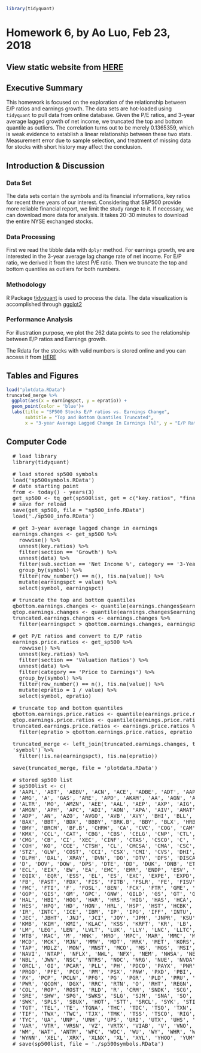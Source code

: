 ```r
library(tidyquant)
```
# Homework 6, by Ao Luo, Feb 23, 2018
## View static website from [HERE](https://cdn.rawgit.com/luoao0417/Financial-Engineering-Projects/ddf9adde/Value%20vs%20Growth/hw6.html)

## Executive Summary
This homework is focused on the exploration of the relationship between E/P ratios and earnings growth. The data sets are hot-loaded using `tidyquant` to pull data from online database. Given the P/E ratios, and 3-year average lagged growth of net income, we truncated the top and bottom quantile as outliers. The correlation turns out to be merely 0.1365359, which is weak evidence to establish a linear relationship between these two stats. Measurement error due to sample selection, and treatment of missing data for stocks with short history may affect the conclusion.

## Introduction & Discussion
### Data Set

The data sets contain the symbols and its financial informations, key ratios for recent three years of our interest. Considering that S&P500 provide more reliable financial report, we limit the study range to it. If necessary, we can download more data for analysis. It takes 20-30 minutes to download the entire NYSE exchanged stocks.

### Data Processing
First we read the tibble data with `dplyr` method. For earnings growth, we are interested in the 3-year average lag change rate of net income. For E/P ratio, we derived it from the latest P/E ratio. Then we truncate the top and bottom quantiles as outliers for both numbers.

### Methodology
R Package [tidyquant](https://business-science.github.io/tidyquant/) is used to process the data. The data visualization is accomplished through [ggplot2](https://cran.r-project.org/web/packages/ggplot2)

### Performance Analysis
For illustration purpose, we plot the 262 data points to see the relationship between E/P ratios and Earnings growth.

The Rdata for the stocks with valid numbers is stored online and you can access it from [HERE](https://drive.google.com/file/d/1XFM-CR2RPij48uT-OnASt4o4CYx6LIX9/view?usp=sharing)

## Tables and Figures
```r
load("plotdata.RData")
truncated_merge %>%
  ggplot(aes(x = earningspct, y = epratio)) +
  geom_point(color = 'blue')+
  labs(title = "SP500 Stocks E/P ratios vs. Earnings Change", 
       subtitle = "Top and Bottom Quantiles Truncated",
       x = "3-year Average Lagged Change In Earnings [%]", y = "E/P Ratio")
```

## Computer Code
<pre>
  # load library
  library(tidyquant)
  
  # load stored sp500 symbols
  load('sp500symbols.RData')
  # date starting point
  from <- today() - years(3)
  get_sp500 <- tq_get(sp500list, get = c("key.ratios", "financials"), from = from)
  # save for reload
  save(get_sp500, file = "sp500_info.RData")
  load('./sp500_info.RData')
  
  # get 3-year average lagged change in earnings
  earnings.changes <- get_sp500 %>%
    rowwise() %>%
    unnest(key.ratios) %>%
    filter(section == 'Growth') %>%
    unnest(data) %>%
    filter(sub.section == 'Net Income %', category == '3-Year Average') %>%
    group_by(symbol) %>%
    filter(row_number() == n(), !is.na(value)) %>%
    mutate(earningspct = value) %>%
    select(symbol, earningspct)
  
  # truncate the top and bottom quantiles
  qbottom.earnings.changes <- quantile(earnings.changes$earningspct,0.1)
  qtop.earnings.changes <- quantile(earnings.changes$earningspct, 0.9)
  truncated.earnings.changes <- earnings.changes %>%
    filter(earningspct > qbottom.earnings.changes, earningspct < qtop.earnings.changes)
  
  # get P/E ratios and convert to E/P ratio
  earnings.price.ratios <- get_sp500 %>%
    rowwise() %>%
    unnest(key.ratios) %>%
    filter(section == 'Valuation Ratios') %>%
    unnest(data) %>%
    filter(category == 'Price to Earnings') %>%
    group_by(symbol) %>%
    filter(row_number() == n(), !is.na(value)) %>%
    mutate(epratio = 1 / value) %>%
    select(symbol, epratio)
  
  # truncate top and bottom quantiles
  qbottom.earnings.price.ratios <- quantile(earnings.price.ratios$epratio,0.1)
  qtop.earnings.price.ratios <- quantile(earnings.price.ratios$epratio, 0.9)
  truncated.earnings.price.ratios <- earnings.price.ratios %>%
    filter(epratio > qbottom.earnings.price.ratios, epratio < qtop.earnings.price.ratios)
  
  truncated_merge <- left_join(truncated.earnings.changes, truncated.earnings.price.ratios, by =    
  'symbol') %>%
    filter(!is.na(earningspct), !is.na(epratio))
  
  save(truncated_merge, file = 'plotdata.RData')
  
  # stored sp500 list
  # sp500list <- c(
  # 'AAPL', 'ABT', 'ABBV', 'ACN', 'ACE', 'ADBE', 'ADT', 'AAP', 'AES', 'AET', 'AFL',
  # 'AMG', 'A', 'GAS', 'ARE', 'APD', 'AKAM', 'AA', 'AGN', 'ALXN', 'ALLE', 'ADS', 'ALL',
  # 'ALTR', 'MO', 'AMZN', 'AEE', 'AAL', 'AEP', 'AXP', 'AIG', 'AMT', 'AMP', 'ABC', 'AME',
  # 'AMGN', 'APH', 'APC', 'ADI', 'AON', 'APA', 'AIV', 'AMAT', 'ADM', 'AIZ', 'T', 'ADSK', 
  # 'ADP', 'AN', 'AZO', 'AVGO', 'AVB', 'AVY', 'BHI', 'BLL', 'BAC', 'BK', 'BCR', 'BXLT', 
  # 'BAX', 'BBT', 'BDX', 'BBBY', 'BRK.B', 'BBY', 'BLX', 'HRB', 'BA', 'BWA', 'BXP', 'BSX',
  # 'BMY', 'BRCM', 'BF.B', 'CHRW', 'CA', 'CVC', 'COG', 'CAM', 'CPB', 'COF', 'CAH', 'HSIC', 
  # 'KMX', 'CCL', 'CAT', 'CBG', 'CBS', 'CELG', 'CNP', 'CTL', 'CERN', 'CF', 'SCHW', 'CHK', 'CVX', 
  # 'CMG', 'CB', 'CI', 'XEC', 'CINF', 'CTAS', 'CSCO', 'C', 'CTXS', 'CLX', 'CME', 'CMS', 
  # 'COH', 'KO', 'CCE', 'CTSH', 'CL', 'CMCSA', 'CMA', 'CSC', 'CAG', 'COP', 'CNX', 'ED',
  # 'STZ', 'GLW', 'COST', 'CCI', 'CSX', 'CMI', 'CVS', 'DHI', 'DHR', 'DRI', 'DVA', 'DE', 
  # 'DLPH', 'DAL', 'XRAY', 'DVN', 'DO', 'DTV', 'DFS', 'DISCA', 'DISCK', 'DG', 'DLTR', 
  # 'D', 'DOV', 'DOW', 'DPS', 'DTE', 'DD', 'DUK', 'DNB', 'ETFC', 'EMN', 'ETN', 'EBAY',
  # 'ECL', 'EIX', 'EW', 'EA', 'EMC', 'EMR', 'ENDP', 'ESV', 'ETR', 'EOG', 'EQT', 'EFX',
  # 'EQIX', 'EQR', 'ESS', 'EL', 'ES', 'EXC', 'EXPE', 'EXPD', 'ESRX', 'XOM', 'FFIV', 
  # 'FB', 'FAST', 'FDX', 'FIS', 'FITB', 'FSLR', 'FE', 'FISV', 'FLIR', 'FLS', 'FLR', 
  # 'FMC', 'FTI', 'F', 'FOSL', 'BEN', 'FCX', 'FTR', 'GME', 'GPS', 'GRMN', 'GD', 'GE', 
  # 'GGP', 'GIS', 'GM', 'GPC', 'GNW', 'GILD', 'GS', 'GT', 'GOOGL', 'GOOG', 'GWW', 
  # 'HAL', 'HBI', 'HOG', 'HAR', 'HRS', 'HIG', 'HAS', 'HCA', 'HCP', 'HCN', 'HP', 
  # 'HES', 'HPQ', 'HD', 'HON', 'HRL', 'HSP', 'HST', 'HCBK', 'HUM', 'HBAN', 'ITW', 
  # 'IR', 'INTC', 'ICE', 'IBM', 'IP', 'IPG', 'IFF', 'INTU', 'ISRG', 'IVZ', 'IRM', 
  # 'JEC', 'JBHT', 'JNJ', 'JCI', 'JOY', 'JPM', 'JNPR', 'KSU', 'K', 'KEY', 'GMCR', 
  # 'KMB', 'KIM', 'KMI', 'KLAC', 'KSS', 'KRFT', 'KR', 'LB', 'LLL', 'LH', 'LRCX',
  # 'LM', 'LEG', 'LEN', 'LVLT', 'LUK', 'LLY', 'LNC', 'LLTC', 'LMT', 'L', 'LOW', 'LYB',
  # 'MTB', 'MAC', 'M', 'MNK', 'MRO', 'MPC', 'MAR', 'MMC', 'MLM', 'MAS', 'MA', 'MAT', 'MKC',
  # 'MCD', 'MCK', 'MJN', 'MMV', 'MDT', 'MRK', 'MET', 'KORS', 'MCHP', 'MU', 'MSFT', 'MHK', 
  # 'TAP', 'MDLZ', 'MON', 'MNST', 'MCO', 'MS', 'MOS', 'MSI', 'MUR', 'MYL', 'NDAQ', 'NOV', 
  # 'NAVI', 'NTAP', 'NFLX', 'NWL', 'NFX', 'NEM', 'NWSA', 'NEE', 'NLSN', 'NKE', 'NI', 'NE', 
  # 'NBL', 'JWN', 'NSC', 'NTRS', 'NOC', 'NRG', 'NUE', 'NVDA', 'ORLY', 'OXY', 'OMC', 'OKE', 
  # 'ORCL', 'OI', 'PCAR', 'PLL', 'PH', 'PDCO', 'PAYX', 'PNR', 'PBCT', 'POM', 'PEP', 'PKI', 
  # 'PRGO', 'PFE', 'PCG', 'PM', 'PSX', 'PNW', 'PXD', 'PBI', 'PCL', 'PNC', 'RL', 'PPG', 'PPL',
  # 'PX', 'PCP', 'PCLN', 'PFG', 'PG', 'PGR', 'PLD', 'PRU', 'PEG', 'PSA', 'PHM', 'PVH', 'QRVO', 
  # 'PWR', 'QCOM', 'DGX', 'RRC', 'RTN', 'O', 'RHT', 'REGN', 'RF', 'RSG', 'RAI', 'RHI', 'ROK', 
  # 'COL', 'ROP', 'ROST', 'RLD', 'R', 'CRM', 'SNDK', 'SCG', 'SLB', 'SNI', 'STX', 'SEE',
  # 'SRE', 'SHW', 'SPG', 'SWKS', 'SLG', 'SJM', 'SNA', 'SO', 'LUV', 'SWN', 'SE', 'STJ', 
  # 'SWK', 'SPLS', 'SBUX', 'HOT', 'STT', 'SRCL', 'SYK', 'STI', 'SYMC', 'SYY', 'TROW', 
  # 'TGT', 'TEL', 'TE', 'TGNA', 'THC', 'TDC', 'TSO', 'TXN', 'TXT', 'HSY', 'TRV', 'TMO', 
  # 'TIF', 'TWX', 'TWC', 'TJX', 'TMK', 'TSS', 'TSCO', 'RIG', 'TRIP', 'FOXA', 'TSN', 
  # 'TYC', 'UA', 'UNP', 'UNH', 'UPS', 'URI', 'UTX', 'UHS', 'UNM', 'URBN', 'VFC', 'VLO',
  # 'VAR', 'VTR', 'VRSN', 'VZ', 'VRTX', 'VIAB', 'V', 'VNO', 'VMC', 'WMT', 'WBA', 'DIS', 
  # 'WM', 'WAT', 'ANTM', 'WFC', 'WDC', 'WU', 'WY', 'WHR', 'WFM', 'WMB', 'WEC', 'WYN', 
  # 'WYNN', 'XEL', 'XRX', 'XLNX', 'XL', 'XYL', 'YHOO', 'YUM', 'ZBH', 'ZION', 'ZTS')
  # save(sp500list, file = './sp500symbols.RData')
</pre>